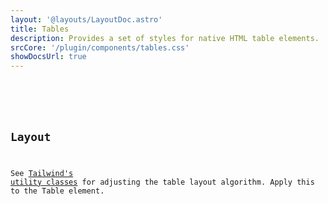 ```yaml
---
layout: '@layouts/LayoutDoc.astro'
title: Tables
description: Provides a set of styles for native HTML table elements.
srcCore: '/plugin/components/tables.css'
showDocsUrl: true
---
```




<Preview client:load>
    <Fragment slot="preview"><Example client:load /></Fragment>
    <Fragment slot="code">
        <Code code={ExampleRaw} lang="ts" class="mt-4" />
    </Fragment>
</Preview>

## Layout

See [Tailwind's utility classes](https://tailwindcss.com/docs/table-layout) for adjusting the table layout algorithm. Apply this to the Table element.